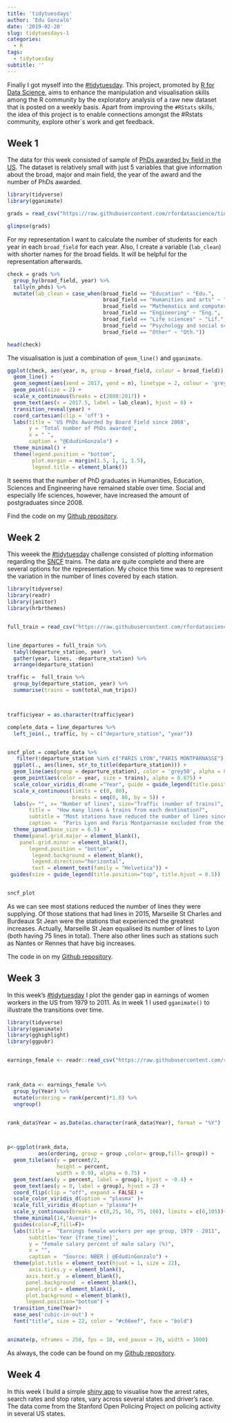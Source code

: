 ```yaml
---
title: 'tidytuesdays'
author: 'Edu Gonzalo'
date: '2019-02-20'
slug: tidytuesdays-1
categories:
  - R
tags:
  - tidytuesday
subtitle: ''
---
```


Finally I got myself into the [#tidytuesday](https://github.com/rfordatascience/tidytuesday). This project, promoted by [R for Data Science](https://www.jessemaegan.com/post/join-the-r-for-data-science-online-learning-community/), aims to enhance the manipulation and visualisation skills among the R community by the exploratory analysis of a raw new dataset that is posted on a weekly basis. Apart from improving the `#RStats` skills, the idea of this project is to enable connections amongst the #Rstats community, explore other´s work and get feedback. 

## Week 1

The data for this week consisted of sample of [PhDs awarded by field in the US](https://github.com/rfordatascience/tidytuesday/tree/master/data/2019/2019-02-19). The dataset is relatively small with just 5 variables that give information about the broad, major and main field, the year of the award and the number of PhDs awarded.

```r
library(tidyverse)
library(gganimate)

grads = read_csv("https://raw.githubusercontent.com/rfordatascience/tidytuesday/master/data/2019/2019-02-19/phd_by_field.csv")

glimpse(grads)

```

For my representation I want to calculate the number of students for each year in each `broad_field` for each year. Also, I create a variable (`lab_clean`) with shorter names for the broad fields. It will be helpful for the representation afterwards. 

```r

check = grads %>%
  group_by(broad_field, year) %>%
  tally(n_phds) %>%
  mutate(lab_clean = case_when(broad_field == "Education" ~ "Edu.",
                               broad_field == "Humanities and arts" ~ "Hum.",
                               broad_field == "Mathematics and computer sciences" ~ "Sci.",
                               broad_field == "Engineering" ~ "Eng.",
                               broad_field == "Life sciences" ~ "Lif.",
                               broad_field == "Psychology and social sciences" ~ "Soc.", 
                               broad_field == "Other" ~ "Oth."))

head(check)

```


The visualisation is just a combination of `geom_line()` and `gganimate`. 

```r

ggplot(check, aes(year, n, group = broad_field, colour = broad_field)) + 
  geom_line() + 
  geom_segment(aes(xend = 2017, yend = n), linetype = 2, colour = 'grey') + 
  geom_point(size = 2) + 
  scale_x_continuous(breaks = c(2008:2017)) +
  geom_text(aes(x = 2017.5, label = lab_clean), hjust = 0) + 
  transition_reveal(year) + 
  coord_cartesian(clip = 'off') + 
  labs(title = 'US PhDs Awarded by Board Field since 2008',
       y = 'Total number of PhDs awarded', 
       x = " ",
       caption = "@EdudinGonzalo") + 
  theme_minimal() + 
  theme(legend.position = "bottom", 
        plot.margin = margin(1.5, 1, 1, 1.5), 
        legend.title = element_blank())

```

It seems that the number of PhD graduates in Humanities, Education, Sciences and Engineering have remained stable over time. Social and especially life sciences, however, have increased the amount of postgraduates since 2008. 

Find the code on my [Github repository](https://github.com/edugonzaloalmorox/tidy-tuesdays/tree/master/week_19_02_2019).


## Week 2 

This weeek the [#tidytuesday](https://github.com/rfordatascience/tidytuesday) challenge consisted of plotting information regarding the [SNCF](https://en.wikipedia.org/wiki/SNCF) trains. The data are quite complete and there are several options for the representation. My choice this time was to represent the variation in the number of lines covered by each station.

```r

library(tidyverse)
library(readr)
library(janitor)
library(hrbrthemes)


full_train = read_csv("https://raw.githubusercontent.com/rfordatascience/tidytuesday/master/data/2019/2019-02-26/full_trains.csv")


line_departures = full_train %>%
  tabyl(departure_station, year)  %>%
  gather(year, lines, -departure_station) %>%
  arrange(departure_station)

traffic =  full_train %>%
  group_by(departure_station, year) %>%
  summarise(trains = sum(total_num_trips))



traffic$year = as.character(traffic$year)

complete_data = line_departures %>%
  left_join(., traffic, by = c("departure_station", "year"))


sncf_plot = complete_data %>%
   filter(!departure_station %in% c("PARIS LYON","PARIS MONTPARNASSE"), year %in% c("2015", "2018")) %>%
  ggplot(., aes(lines, str_to_title(departure_station))) +
  geom_line(aes(group = departure_station), color = 'grey50', alpha = 0.5) +
  geom_point(aes(color = year, size = trains), alpha = 0.875) +
  scale_colour_viridis_d(name ="Year", guide = guide_legend(title.position = "top", nrow = 1, title.hjust = 0.5, option = "cividis")) +
  scale_x_continuous(limits = c(0, 80), 
                     breaks = seq(0, 80, by = 5)) +
  labs(y= "", x= "Number of lines", size="Traffic (number of trains)",
       title =  "How many lines & trains from each destination?", 
       subtitle = "Most stations have reduced the number of lines since 2015",
       caption =  "Paris Lyon and Paris Montparnasse excluded from the analysis \n Source: SNCF \n @EdudinGonzalo") +
  theme_ipsum(base_size = 6.5) + 
  theme(panel.grid.major = element_blank(),
    panel.grid.minor = element_blank(),
       legend.position = "bottom",
        legend.background = element_blank(),
        legend.direction="horizontal",
        text = element_text(family = "Helvetica")) +
 guides(size = guide_legend(title.position="top", title.hjust = 0.5))


sncf_plot


```

 As we can see most stations reduced the number of lines they were supplying. Of those stations that had lines in 2015, Marseille St Charles and Burdeaux St Jean were the stations that experienced the greatest increases. Actually, Marseille St Jean equalised its number of lines to Lyon (both having 75 lines in total). There also other lines such as stations such as Nantes or Rennes that have big increases. 
 
 The code in on my [Github repository](https://github.com/edugonzaloalmorox/tidy-tuesdays/tree/master/week_26_02_2019).
 
 
## Week 3 

In this week's [#tidytuesday](https://github.com/rfordatascience/tidytuesday) I plot the gender gap in earnings of women workers in the US from 1979 to 2011. As in week 1 I used `gganimate()` to illustrate the transitions over time. 

```r



library(tidyverse)
library(gganimate)
library(gghighlight)
library(ggpubr)


earnings_female <- readr::read_csv("https://raw.githubusercontent.com/rfordatascience/tidytuesday/master/data/2019/2019-03-05/earnings_female.csv") 



rank_data <- earnings_female %>%
  group_by(Year) %>%
  mutate(ordering = rank(percent)*1.0) %>%
  ungroup() 


rank_data$Year = as.Date(as.character(rank_data$Year), format = "%Y")



p<-ggplot(rank_data,
          aes(ordering, group = group ,color= group,fill= group)) +
  geom_tile(aes(y = percent/2, 
                height = percent,
                width = 0.9), alpha = 0.75) +
  geom_text(aes(y = percent, label = group), hjust = -0.4) +
  geom_text(aes(y = 0, label = group), hjust = 2) +
  coord_flip(clip = "off", expand = FALSE) +
  scale_color_viridis_d(option = "plasma" )+
  scale_fill_viridis_d(option = "plasma")+
  scale_y_continuous(breaks = c(0,25, 50, 75, 100), limits = c(0,105))+
  theme_minimal(14,"Avenir")+
  guides(color=F,fill=F)+
  labs(title =  "Earnings female workers per age group, 1979 - 2011",
       subtitle='Year {frame_time}',
       y = "Female salary percent of male salary (%)",
       x = "",
       caption =  "Source: NBER | @EdudinGonzalo") +
  theme(plot.title = element_text(hjust = 1, size = 22),
       axis.ticks.y = element_blank(),
      axis.text.y  = element_blank(), 
      panel.background  = element_blank(), 
      panel.grid = element_blank(),
      plot.background = element_blank(),
      legend.position="bottom") + 
  transition_time(Year)+
  ease_aes('cubic-in-out') +
  font("title", size = 22, color = "#c66eef", face = "bold") 


animate(p, nframes = 250, fps = 10, end_pause = 20, width = 1000)

```


As always, the code can be found on my [Github repository](https://github.com/rfordatascience/tidytuesday/tree/master/data/2019/2019-03-05).

## Week 4

In this week I build a simple [shiny app](https://edugonzaloalmorox.shinyapps.io/test-stops/) to visualise how the arrest rates, search rates and stop rates, vary across several states and driver's race. The data come from the Stanford Open Policing Project on policing activity in several US states. 


